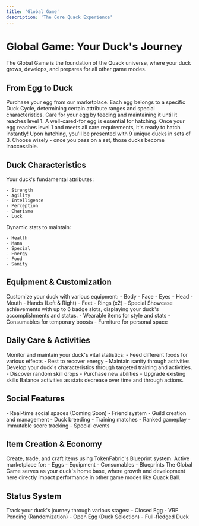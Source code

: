 ```yaml
---
title: 'Global Game'
description: 'The Core Quack Experience'
---
```


# Global Game: Your Duck's Journey

<Note>
  The Global Game is the foundation of the Quack universe, where your duck grows, develops, and prepares for all other game modes.
</Note>

## From Egg to Duck

<Steps>
  <Step title="Get Your Egg">
    Purchase your egg from our marketplace. Each egg belongs to a specific Duck Cycle, determining certain attribute ranges and special characteristics.
  </Step>
  <Step title="Nurture Your Egg">
    Care for your egg by feeding and maintaining it until it reaches level 1. A well-cared-for egg is essential for hatching.
  </Step>
  <Step title="The Hatching">
    Once your egg reaches level 1 and meets all care requirements, it's ready to hatch instantly!
  </Step>
  <Step title="Choose Your Duck">
    Upon hatching, you'll be presented with 9 unique ducks in sets of 3. Choose wisely - once you pass on a set, those ducks become inaccessible.
  </Step>
</Steps>

## Duck Characteristics

<CardGroup cols={2}>
  <Card title="Core Stats" icon="chart-simple">
    Your duck's fundamental attributes:

    - Strength
    - Agility
    - Intelligence
    - Perception
    - Charisma
    - Luck
  </Card>
  <Card title="Vital Statistics" icon="heart-pulse">
    Dynamic stats to maintain:

    - Health
    - Mana
    - Special
    - Energy
    - Food
    - Sanity
  </Card>
</CardGroup>

## Equipment & Customization

<AccordionGroup>
  <Accordion icon="shirt" title="Wearable Slots">
    Customize your duck with various equipment:
    - Body
    - Face
    - Eyes
    - Head
    - Mouth
    - Hands (Left & Right)
    - Feet
    - Rings (x2)
    - Special
  </Accordion>
  <Accordion icon="medal" title="Badge System">
    Showcase achievements with up to 6 badge slots, displaying your duck's accomplishments and status.
  </Accordion>
  <Accordion icon="wand-sparkles" title="Items & Effects">
    - Wearable items for style and stats
    - Consumables for temporary boosts
    - Furniture for personal space
  </Accordion>
</AccordionGroup>

## Daily Care & Activities

<CardGroup>
  <Card title="Basic Needs" icon="bowl-food">
    Monitor and maintain your duck's vital statistics:
    - Feed different foods for various effects
    - Rest to recover energy
    - Maintain sanity through activities
  </Card>
  <Card title="Training" icon="dumbbell">
    Develop your duck's characteristics through targeted training and activities.
  </Card>
  <Card title="Skills" icon="book">
    - Discover random skill drops
    - Purchase new abilities
    - Upgrade existing skills
  </Card>
  <Card title="Time Management" icon="clock">
    Balance activities as stats decrease over time and through actions.
  </Card>
</CardGroup>

## Social Features

<AccordionGroup>
  <Accordion icon="users" title="Community Interaction">
    - Real-time social spaces (Coming Soon)
    - Friend system
    - Guild creation and management
    - Duck breeding
  </Accordion>
  <Accordion icon="trophy" title="Competitive Elements">
    - Training matches
    - Ranked gameplay
    - Immutable score tracking
    - Special events
  </Accordion>
</AccordionGroup>

## Item Creation & Economy

<CardGroup>
  <Card title="Blueprint System" icon="scroll">
    Create, trade, and craft items using TokenFabric's Blueprint system.
  </Card>
  <Card title="Trading" icon="shop">
    Active marketplace for:
    - Eggs
    - Equipment
    - Consumables
    - Blueprints
  </Card>
</CardGroup>

<Note>
  The Global Game serves as your duck's home base, where growth and development here directly impact performance in other game modes like Quack Ball.
</Note>

## Status System

<AccordionGroup>
  <Accordion icon="egg" title="Duck Status Progression">
    Track your duck's journey through various stages:
    - Closed Egg 
    - VRF Pending (Randomization)
    - Open Egg (Duck Selection)
    - Full-fledged Duck
  </Accordion>
</AccordionGroup>